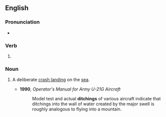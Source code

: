 ==English==

===Pronunciation===
* {{IPA|/ˈdɪtʃɪŋ/|lang=en}}

===Verb===
{{head|en|verb form}}

# {{present participle of|ditch|lang=en|nocat=1}}

===Noun===
{{en-noun}}

# {{lb|en|aviation}} A deliberate [[crash landing]] on the [[sea]].
#* '''1990''', ''Operator's Manual for Army U-21G Aircraft''
#*: Model test and actual '''ditchings''' of various aircraft indicate that ditchings into the wall of water created by the major swell is roughly analogous to flying into a mountain.